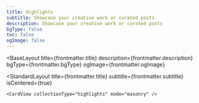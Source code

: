 ```yaml
---
title: Highlights
subtitle: Showcase your creative work or curated posts
description: Showcase your creative work or curated posts
bgType: false
toc: false
ogImage: false
---
```



<BaseLayout
  title={frontmatter.title}
  description={frontmatter.description}
  bgType={frontmatter.bgType}
  ogImage={frontmatter.ogImage}
>
  <StandardLayout
    title={frontmatter.title}
    subtitle={frontmatter.subtitle}
    isCentered={true}
  >
    <CardView collectionType="highlights" mode="masonry" />
  </StandardLayout>
</BaseLayout>
